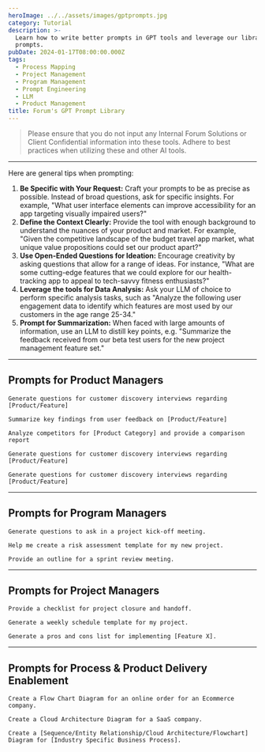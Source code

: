 ```yaml
---
heroImage: ../../assets/images/gptprompts.jpg
category: Tutorial
description: >-
  Learn how to write better prompts in GPT tools and leverage our library of
  prompts.
pubDate: 2024-01-17T08:00:00.000Z
tags:
  - Process Mapping
  - Project Management
  - Program Management
  - Prompt Engineering
  - LLM
  - Product Management
title: Forum's GPT Prompt Library
---
```


> Please ensure that you do not input any Internal Forum Solutions or Client Confidential information into these tools. Adhere to best practices when utilizing these and other AI tools.

***

Here are general tips when prompting:

1. **Be Specific with Your Request:** Craft your prompts to be as precise as possible. Instead of broad questions, ask for specific insights. For example, "What user interface elements can improve accessibility for an app targeting visually impaired users?"
2. **Define the Context Clearly:** Provide the tool with enough background to understand the nuances of your product and market. For example, "Given the competitive landscape of the budget travel app market, what unique value propositions could set our product apart?"
3. **Use Open-Ended Questions for Ideation:** Encourage creativity by asking questions that allow for a range of ideas. For instance, "What are some cutting-edge features that we could explore for our health-tracking app to appeal to tech-savvy fitness enthusiasts?"
4. **Leverage the tools for Data Analysis:** Ask your LLM of choice to perform specific analysis tasks, such as "Analyze the following user engagement data to identify which features are most used by our customers in the age range 25-34."
5. **Prompt for Summarization:** When faced with large amounts of information, use an LLM to distill key points, e.g. "Summarize the feedback received from our beta test users for the new project management feature set."

***

## Prompts for Product Managers

```astro
Generate questions for customer discovery interviews regarding [Product/Feature]
```

```astro
Summarize key findings from user feedback on [Product/Feature]
```

```astro
Analyze competitors for [Product Category] and provide a comparison report
```

```astro
Generate questions for customer discovery interviews regarding [Product/Feature]
```

```astro
Generate questions for customer discovery interviews regarding [Product/Feature]
```

***

## Prompts for Program Managers

```astro
Generate questions to ask in a project kick-off meeting.
```

```astro
Help me create a risk assessment template for my new project.
```

```astro
Provide an outline for a sprint review meeting.
```

***

##

## Prompts for Project Managers

```astro
Provide a checklist for project closure and handoff.
```

```astro
Generate a weekly schedule template for my project.
```

```astro
Generate a pros and cons list for implementing [Feature X].
```

***

##

## Prompts for Process & Product Delivery Enablement

```astro
Create a Flow Chart Diagram for an online order for an Ecommerce company.
```

```astro
Create a Cloud Architecture Diagram for a SaaS company.
```

```astro
Create a [Sequence/Entity Relationship/Cloud Architecture/Flowchart] Diagram for [Industry Specific Business Process].
```
